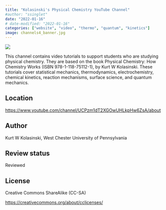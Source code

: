 ```yaml
---
title: "Kolasinski's Physical Chemistry YouTube Channel"
#author: "ssinglet"
date: "2022-01-16"
# date-modified: "2022-01-16"
categories: ["website", "video", "thermo", "quantum", "kinetics"]
image: channels4_banner.jpg
---
```


![](channels4_banner.jpg)

This channel contains video tutorials to support students who are studying physical chemistry. They are based on the book Physical Chemistry: How Chemistry Works (ISBN 978-1-118-75112-1), by Kurt W Kolasinski. These tutorials cover statistical mechanics, thermodynamics, electrochemistry, chemical kinetics, reaction mechanisms, surface science, and quantum mechanics.


## Location {#location}

<https://www.youtube.com/channel/UCPzm1dT2XGOwUHLkpHw6ZsA/about>


## Author {#author}

Kurt W Kolasinski, West Chester University of Pennsylvania


## Review status {#review-status}

Reviewed


## License {#license}

Creative Commons ShareAlike (CC-SA)

<https://creativecommons.org/about/cclicenses/>
